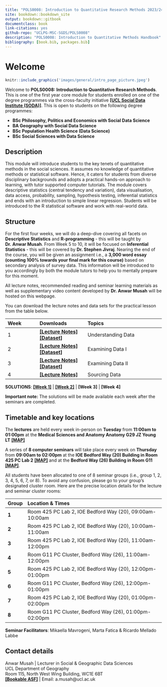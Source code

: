 ```yaml
--- 
title: "POLS0008: Introduction to Quantitative Research Methods 2023/24"
site: bookdown::bookdown_site
output: bookdown::gitbook
documentclass: book
link-citations: yes
github-repo: "UCLPG-MSC-SGDS/POLS0008"
description: "POLS0008: Introduction to Quantitative Methods Handbook"
bibliography: [book.bib, packages.bib]
---
```


# Welcome {-}

```r
knitr::include_graphics('images/general/intro_page_picture.jpeg') 
```

Welcome to **POLS0008: Introduction to Quantitative Research Methods**. This is one of the first year core module for students enrolled on one of the degree programmes via the cross-faculty initiative [**[UCL Social Data Institute (SODA)]**](https://www.ucl.ac.uk/social-data/home/social-data-institute). This is open to students on the following degree programmes: 

- **BSc Philosophy, Politics and Economics with Social Data Science**
- **BA Geography with Social Data Science**
- **BSc Population Health Science (Data Science)**
- **BSc Social Sciences with Data Science**

## Description {-} 

This module will introduce students to the key tenets of quantitative methods in the social sciences. It assumes no knowledge of quantitative methods or statistical software. Hence, it caters for students from diverse disciplinary backgrounds and adopts a practical hands-on approach to learning, with tutor supported computer tutorials. The module covers descriptive statistics (central tendency and variation), data visualisation, data access, probability, sampling, hypothesis testing, inferential statistics and ends with an introduction to simple linear regression. Students will be introduced to the R statistical software and work with real-world data.

## Structure {-}

For the first four weeks, we will do a deep-dive covering all facets on **Descriptive Statistics** and **R-programming** - this will be taught by **Dr. Anwar Musah**. From Week 5 to 10, it will be focused on **Inferential Statistics** - this will be covered by **Dr. Stephen Jivraj**. Nearing the end of the course, you will be given an assignment i.e., a **3,000 word essay (counting 100% towards your final mark for this course)** based on secondary analysis of survey data. This information will be introduced to you accordingly by both the module tutors to help you to mentally prepare for this moment.

All lecture notes, recommended reading and seminar learning materials as well as supplementary video content developed by **Dr. Anwar Musah** will be hosted on this webpage.

You can download the lecture notes and data sets for the practical lesson from the table below.

| **Week** | **Downloads** | **Topics** |
|:----------------|:------------------------|:--------------------------------------|
|1 | [**[Lecture Notes]**](https://github.com/UCLPG-MSC-SGDS/POLS0008/raw/main/Lecture_notes/POLS0008-2022-23%20Week%201%20Understanding%20Data.pdf)  [**[Dataset]**](https://github.com/UCLPG-MSC-SGDS/POLS0008/raw/main/Dataset%20for%20Week%201.zip) | Understanding Data |
|2 | [**[Lecture Notes]**](https://github.com/UCLPG-MSC-SGDS/POLS0008/raw/main/Lecture_notes/POLS0008-2022-23%20Week%202%20Examining%20Data.pdf)  [**[Dataset]**](https://github.com/UCLPG-MSC-SGDS/POLS0008/raw/main/Dataset%20for%20Week%202.zip) | Examining Data I |
|3 | [**[Lecture Notes]**](https://github.com/UCLPG-MSC-SGDS/POLS0008/raw/main/Lecture_notes/POLS0008-2022-23%20Week%203%20Examining%20Data%20II.pdf)  [**[Dataset]**](https://github.com/UCLPG-MSC-SGDS/POLS0008/raw/main/Dataset%20for%20Week%203.zip) | Examining Data II |
|4 | [**[Lecture Notes]**](https://github.com/UCLPG-MSC-SGDS/POLS0008/raw/main/Lecture_notes/POLS0008-2022-23%20Week%204%20Sourcing%20Data.pdf) | Sourcing Data |

**SOLUTIONS**: [**[Week 1]**](https://github.com/UCLPG-MSC-SGDS/POLS0008/raw/main/Solutions/Solutions%20for%20Week%201.zip) | [**[Week 2]**](https://github.com/UCLPG-MSC-SGDS/POLS0008/raw/main/Solutions/Solutions%20for%20Week%202.zip) | **[Week 3]** | **[Week 4]**

<div class = "note">
**Important note:** The solutions will be made available each week after the seminars are completed. 
</div>

## Timetable and key locations {-}

The **lectures** are held every week in-person on **Tuesday** from **11:00am to 01:00pm** at the **Medical Sciences and Anatomy Anatomy G29 JZ Young LT** [**[MAP]**](https://maps.app.goo.gl/fLK2dyMCtzH6DcjV7)

A series of **8 computer seminars** will take place every week on **Thursday** from **09:00am to 02:00pm** at the **IOE Bedford Way (20) Building in Room 425 PC Lab 2** [**[MAP]**](https://maps.app.goo.gl/TL7dtj9NwnwzPdq99) and at the **Bedford Way (26) Building in Room G11** [**[MAP]**](https://maps.app.goo.gl/QGMTvPnQBptMJuPW9). 

All students have been allocated to one of 8 seminar groups (i.e., group 1, 2, 3, 4, 5, 6, 7, or 8). To avoid any confusion, please go to your group’s designated cluster room. Here are the precise location details for the lecture and seminar cluster rooms:

| **Group** | **Location & Times** |
|:---- |:------------------------------------------------|
|**1** | Room 425 PC Lab 2, IOE Bedford Way (20), 09:00am-10:00am |
|**2** | Room 425 PC Lab 2, IOE Bedford Way (20), 10:00am-11:00am |
|**3** | Room 425 PC Lab 2, IOE Bedford Way (20), 11:00am-12:00pm |
|**4** | Room G11 PC Cluster, Bedford Way (26), 11:00am-12:00pm |
|**5** | Room 425 PC Lab 2, IOE Bedford Way (20), 12:00pm-01:00pm |
|**6** | Room G11 PC Cluster, Bedford Way (26), 12:00pm-01:00pm |
|**7** | Room 425 PC Lab 2, IOE Bedford Way (20), 01:00pm-02:00pm |
|**8** | Room G11 PC Cluster, Bedford Way (26), 01:00pm-02:00pm |

**Seminar Facilitators**: Mikaella Mavrogeni, Marta Fatica & Ricardo Mellado Labbe

## Contact details {-}

Anwar Musah | Lecturer in Social & Geographic Data Sciences </br> 
UCL Department of Geography </br>
Room 115, North West Wing Building, WC1E 6BT </br> 
[**[Bookable ASF]**](https://shorturl.at/uELQT) | Email: a.musah@ucl.ac.uk 